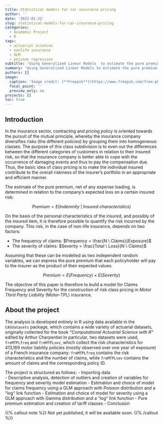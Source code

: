 ```yaml
---
title: Statistical models for car insurance pricing
author: ''
date: '2022-01-22'
slug: statistical-models-for-car-insurance-pricing
categories:
  - Academic Project
  - R
tags:
  - actuarial sciences
  - nonlife insurance
  - GLM
  - poisson regression
subtitle: 'Using Generalized Linear Models  to estimate the pure premium and creating a risk classification of insureds.'
summary: 'Using Generalized Linear Models to estimate the pure premium and creating a risk classification of insureds.'
authors: []
image:
  caption: 'Image credit: [**Freepik**](https://www.freepik.com/free-photo/insurance-agent-working-during-site-car-accident-claim-process-people-car-insurance-claim_5597944.htm#query=car%20insurance&position=22&from_view=search)'
  focal_point: ''
  preview_only: no
projects: []
toc: true
---
```



## Introduction

In the insurance sector, contracting and pricing policy is oriented towards the pursuit of the mutual principle, whereby the insurance company diversifies risks (the different policies) by grouping them into homogeneous classes.
The purpose of this class subdivision is to even out the differences between the different categories of customers in relation to their insured risk, so that the insurance company is better able to cope with the occurrence of damaging events and thus to pay the compensation due.
Thus, the basic idea of class pricing is to make the individual insured contribute to the overall riskiness of the insurer's portfolio in an appropriate and efficient manner.

The estimate of the pure premium, net of any expense loading, is determined in relation to the company's expected loss on a certain insured risk:


$$Premium = E(Indemnity \ | \ Insured \ characteristics)$$

On the basis of the personal characteristics of the insured, and possibly of the insured item, it is therefore possible to quantify the risk incurred by the company. 
This risk, in the case of non-life insurance, depends on two factors:

- The frequency of claims: $Frequency = \frac{N \ Claims}{Exposure}$
- The severity of claims: $Severity = \frac{Total \ Loss}{N \ Claims}$

Assuming that these can be modelled as two independent random variables, we can express the pure premium that each policyholder will pay to the insurer as the product of their expected values.

$$Premium = E(Frequency) \times E(Severity)$$

The objective of this paper is therefore to build a model for Claims Frequency and Severity for the construction of risk class pricing in *Motor Third Party Liability* (Motor-TPL) insurance.


## About the project

The analysis is developed entirely in R using data available in the `CASdatasets` package, which contains a wide variety of actuarial datasets, originally collected for the book *“Computational Actuarial Science with R“* edited by Arthur Charpentier.In particular, two datasets were used, `freMTPLfreq` and `freMTPLsev`, which collect the risk characteristics for 413,169 motor liability policies (mostly observed over one year of exposure) of a French insurance company: `freMTPLfreq` contains the risk characteristics and the number of claims, while `freMTPLsev` contains the amount of claims and the corresponding policy ID.


The project is structured as follows:
- Importing data  
- Descriptive analysis, detection of outliers and creation of variables for frequency and severity model estimation
- Estimation and choice of model for claims frequency using a GLM approach with Poisson distribution and a “log“ link function 
- Estimation and choice of model for severity using a GLM approach with Gamma distribution and a “log“ link function
- Pure premium estimation and creation of tariff classes
- Conclusion


{{% callout note %}}
Not yet published, it will be available soon.
{{% /callout %}}



